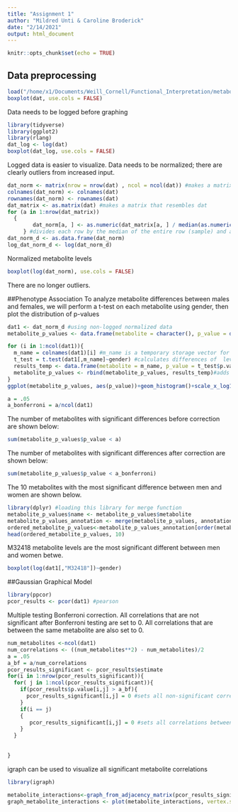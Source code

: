 ```yaml
---
title: "Assignment 1"
author: "Mildred Unti & Caroline Broderick"
date: "2/14/2021"
output: html_document
---
```


```r
knitr::opts_chunk$set(echo = TRUE)
```

## Data preprocessing 

```r
load("/home/x1/Documents/Weill_Cornell/Functional_Interpretation/metabolomics/homework_1/data/Simulated_metabolomics_data.RData")
boxplot(dat, use.cols = FALSE) 

```

Data needs to be logged before graphing 
```r
library(tidyverse)
library(ggplot2)
library(rlang)
dat_log <- log(dat)
boxplot(dat_log, use.cols = FALSE)
```

Logged data is easier to visualize. Data needs to be normalized; there are clearly outliers from increased input. 

```r
dat_norm <- matrix(nrow = nrow(dat) , ncol = ncol(dat)) #makes a matrix that matches dat where normalized metabolite levels will be placed. 
colnames(dat_norm) <- colnames(dat)
rownames(dat_norm) <- rownames(dat)
dat_matrix <- as.matrix(dat) #makes a matrix that resembles dat 
for (a in 1:nrow(dat_matrix)) 
  {
 		dat_norm[a, ] <- as.numeric(dat_matrix[a, ] / median(as.numeric(dat_matrix[a, ])))
 	 } #divides each row by the median of the entire row (sample) and assigns it into the matrix of normalized values
dat_norm_d <- as.data.frame(dat_norm)
log_dat_norm_d <- log(dat_norm_d)

```

Normalized metabolite levels 
```r
boxplot(log(dat_norm), use.cols = FALSE)
```
There are no longer outliers. 

##Phenotype Association
To analyze metabolite differences between males and females, we will perform a t-test on each metabolite using gender, then plot the distribution of p-values 
```r
dat1 <- dat_norm_d #using non-logged normalized data
metabolite_p_values <- data.frame(metabolite = character(), p_value = double())#initializes a data frame that contains the name of the metabolite and significance (p-value) of the difference of that metabolite between males and females.

for (i in 1:ncol(dat1)){
  m_name = colnames(dat1)[i] #m_name is a temporary storage vector for the metabolite name 
  t_test = t.test(dat1[,m_name]~gender) #calculates differences of  levels of the metabolite at i 
  results_temp <- data.frame(metabolite = m_name, p_value = t_test$p.value)#temporary storage of the metabolite name and p_value 
  metabolite_p_values <- rbind(metabolite_p_values, results_temp)#adds each metabolite and p value to metabolite_pvalues 
}
ggplot(metabolite_p_values, aes(p_value))+geom_histogram()+scale_x_log10()


```
  
```r
a = .05 
a_bonferroni = a/ncol(dat1)
```
The number of metabolites with significant differences before correction are shown below: 
```r
sum(metabolite_p_values$p_value < a)
```
The number of metabolites with significant differences after correction are shown below:
```r
sum(metabolite_p_values$p_value < a_bonferroni)
```
The 10 metabolites with the most significant difference between men and women are shown below. 
```r
library(dplyr) #loading this library for merge function
metabolite_p_values$name <- metabolite_p_values$metabolite
metabolite_p_values_annotation <- merge(metabolite_p_values, annotations)
ordered_metabolite_p_values<-metabolite_p_values_annotation[order(metabolite_p_values_annotation$p_value),]
head(ordered_metabolite_p_values, 10)
```
M32418 metabolite levels are the most significant different between men and women betwe. 
```r
boxplot(log(dat1[,"M32418"])~gender)
```


##Gaussian Graphical Model
```r
library(ppcor)
pcor_results <- pcor(dat1) #pearson 
```
Multiple testing Bonferroni correction. All correlations that are not significant after Bonferroni testing are set to 0. All correlations that are between the same metabolite are also set to 0. 
```r
num_metabolites <-ncol(dat1)
num_correlations <- ((num_metabolites**2) - num_metabolites)/2
a = .05
a_bf = a/num_correlations
pcor_results_significant <- pcor_results$estimate
for(i in 1:nrow(pcor_results_significant)){
  for( j in 1:ncol(pcor_results_significant)){
    if(pcor_results$p.value[i,j] > a_bf){
      pcor_results_significant[i,j] = 0 #sets all non-significant correlations to 0
    }
    if(i == j) 
    {
       pcor_results_significant[i,j] = 0 #sets all correlations between the same metabolite to 0
    }
  }
  
  
}
```
igraph can be used to visualize all significant metabolite correlations
```r


library(igraph)
```
```r

metabolite_interactions<-graph_from_adjacency_matrix(pcor_results_significant*6, mode = "max" )
graph_metabolite_interactions <- plot(metabolite_interactions, vertex.size = 7, vertex.label.cex = 0.2, vertex.label.family="Times",  vertex.label.color = "black", vertex.frame.color = "white", vertex.color = "lightblue" ) 


```

